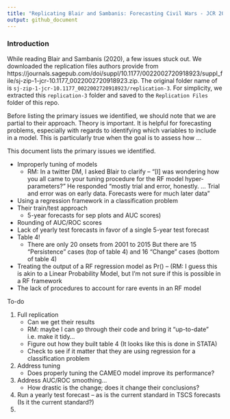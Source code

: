 ```yaml
---
title: "Replicating Blair and Sambanis: Forecasting Civil Wars - JCR 2020"
output: github_document
---
```



### Introduction

While reading Blair and Sambanis (2020), a few issues stuck out. We downloaded the replication files authors provide from https://journals.sagepub.com/doi/suppl/10.1177/0022002720918923/suppl_file/sj-zip-1-jcr-10.1177_0022002720918923.zip. The original folder name of is `sj-zip-1-jcr-10.1177_0022002720918923/replication-3`. For simplicity, we extracted this `replication-3` folder and saved to the `Replication Files` folder of this repo.  

Before listing the primary issues we identified, we should note that we are partial to their approach. Theory is important. It is helpful for forecasting problems, especially with regards to identifying which variables to include in a model. This is particularly true when the goal is to assess how ... 


This document lists the primary issues we identified. 

- Improperly tuning of models
  - RM: In a twitter DM, I asked Blair to clarify -- "[I] was wondering how you all came to your tuning procedure for the RF model hyper-parameters?" He responded "mostly trial and error, honestly. ... Trial and error was on early data. Forecasts were for much later data"
- Using a regression framework in a classification problem
- Their train/test approach 
  - 5-year forecasts for sep plots and AUC scores)
- Rounding of AUC/ROC scores
- Lack of yearly test forecasts in favor of a single 5-year test forecast
- Table 4! 
  - There are only 20 onsets from 2001 to 2015 But there are 15 "Persistence" cases (top of table 4) and 16 "Change" cases (bottom of table 4)
- Treating the output of a RF regression model as Pr() -- (RM: I guess this is akin to a Linear Probability Model, but I'm not sure if this is possible in a RF framework
- The lack of procedures to account for rare events in an RF model

To-do

1. Full replication
    - Can we get their results
    - RM: maybe I can go through their code and bring it "up-to-date" i.e. make it tidy... 
    - Figure out how they built table 4 (It looks like this is done in STATA)
    - Check to see if it matter that they are using regression for a classification problem
2. Address tuning 
    - Does properly tuning the CAMEO model improve its performance?
3. Address AUC/ROC smoothing... 
    - How drastic is the change; does it change their conclusions? 
4. Run a yearly test forecast -- as is the current standard in TSCS forecasts (Is it the current standard?) 
5. 
